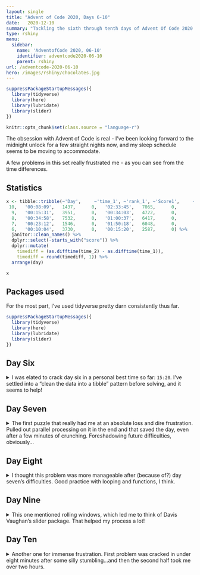 ```yaml
---
layout: single
title: "Advent of Code 2020, Days 6-10"
date:   2020-12-10
summary: "Tackling the sixth through tenth days of Advent Of Code 2020: custom customs, handy haversacks, handheld halting,  encoding error, and adapter array!"
type: rshiny
menu:
  sidebar:
    name: 'AdventofCode 2020, 06-10'
    identifier: adventcode2020-06-10
    parent: rshiny
url: /adventcode-2020-06-10
hero: /images/rshiny/chocolates.jpg
---
```

```r
suppressPackageStartupMessages({
  library(tidyverse)
  library(here)
  library(lubridate)
  library(slider)
})

knitr::opts_chunk$set(class.source = "language-r")
```

The obsession with Advent of Code is real - I've been looking forward to the midnight unlock for a few straight nights now, and my sleep schedule seems to be moving to accommodate. 

A few problems in this set really frustrated me - as you can see from the time differences.

## Statistics

```r

x <- tibble::tribble(~'Day',     ~'time_1', ~'rank_1', ~'Score1',     ~'time_2', ~'rank_2', ~'Score2',
 10,   '00:08:09',   1437,      0,   '02:33:45',   7065,      0,
  9,   '00:15:31',   3951,      0,   '00:34:03',   4722,      0,
  8,   '00:34:58',   7532,      0,   '01:00:37',   6417,      0,
  7,   '00:23:12',   1546,      0,   '01:50:18',   6048,      0,
  6,   '00:10:04',   3730,      0,   '00:15:20',   2587,      0) %>% 
  janitor::clean_names() %>% 
  dplyr::select(-starts_with("score")) %>% 
  dplyr::mutate(
    timediff = (as.difftime(time_2) - as.difftime(time_1)),
    timediff = round(timediff, 1)) %>% 
  arrange(day)

x
```
## Packages used

For the most part, I've used tidyverse pretty darn consistently thus far. 

```r
suppressPackageStartupMessages({
  library(tidyverse)
  library(here)
  library(lubridate)
  library(slider)
})
```

## Day Six

<details>
<summary> I was elated to crack day six in a personal best time so far: `15:20`. I've settled into a "clean the data into a tibble" pattern before solving, and it seems to help! </summary>

> The form asks a series of 26 yes-or-no questions marked a through z. All you need to do is identify the questions for which anyone in your group answers "yes". Since your group is just you, this doesn't take very long.
>
>However, the person sitting next to you seems to be experiencing a language barrier and asks if you can help. For each of the people in their group, you write down the questions for which they answer "yes", one per line. For example:
>
> - abcx
> - abcy
>- abcz
>
>In this group, there are 6 questions to which anyone answered "yes": a, b, c, x, y, and z. (Duplicate answers to the same question don't count extra; each question counts at most once.)

--- Data ---
```r
input_06 <- read_lines("https://github.com/tanho63/advent_of_code/raw/master/2020/day-06.txt")
```

--- Cleaning ---
```r
df_surveys <- tibble(data = input_06) %>% 
  mutate(group_id = ifelse(data == "",1,0),
         group_id = cumsum(group_id) + 1) %>% 
  filter(data!="") %>% 
  mutate(passenger_id = row_number(),
         data = str_split(data,"")) %>% 
  unnest_longer(data)
```
```r
df_surveys <- structure(list(data = c("t", "r", "r", "t", "t", "r"), group_id = c(1, 
1, 1, 1, 1, 1), passenger_id = c(1L, 1L, 2L, 2L, 3L, 3L)), row.names = c(NA, 
-6L), class = c("tbl_df", "tbl", "data.frame"))
```
```r
head(df_surveys)
```

--- Problem 1 ---
For each group, count the number of questions to which anyone answered "yes". What is the sum of those counts?

```r
p1 <- df_surveys %>% 
  group_by(group_id) %>% 
  summarise(count = length(unique(data))) %>% 
  summarise(sum(count))
```
```r
p1 <- structure(list(`sum(count)` = 6310L), row.names = c(NA, -1L), class = c("tbl_df", 
"tbl", "data.frame"))
```
```r
p1
```

--- Problem 2 ---

Now count only where everyone in the group answered ALL the same questions.

```r
p2 <- df_surveys %>% 
  group_by(group_id) %>%
  add_count(data,name = "answer_count") %>% 
  mutate(group_count = length(unique(passenger_id))) %>% 
  ungroup() %>% 
  filter(answer_count == group_count) %>% 
  group_by(group_id) %>% 
  summarise(count = length(unique(data))) %>% 
  summarise(sum(count))
```
```r
p2 <- 3193
```
```r
p2
```

New time PB of fifteen minutes is pretty satisfying!

</details>

## Day Seven

<details>
<summary> The first puzzle that really had me at an absolute loss and dire frustration. Pulled out parallel processing on it in the end and that saved the day, even after a few minutes of crunching. Foreshadowing future difficulties, obviously... </summary>


--- Data ---
```r
input_07 <- read_lines("https://github.com/tanho63/advent_of_code/raw/master/2020/day-07.txt")
```

--- Cleaning ---

```r
df_rules <- tibble(input = input_07) %>% 
  separate(input,into = c("name","rule"),sep = " bags contain ") %>% 
  mutate(rule = str_split(rule,"bags|bag")) %>% 
  unnest_longer(rule)  %>% 
  mutate(rule = str_remove(rule,","),
         rule = str_remove(rule,"\\."),
         rule = str_squish(rule)) %>% 
  filter(rule != "") %>% 
  mutate(rule_qty = parse_number(rule,na = "no other"),
         rule_colour = if_else(is.na(rule_qty), 
                               NA_character_,
                               str_remove(rule,as.character(rule_qty))),
         rule_colour = str_squish(rule_colour))
```
```r
df_rules <- structure(list(name = c("vibrant purple", "vibrant purple", "vibrant purple", 
"posh crimson", "posh crimson", "posh crimson"), rule = c("3 shiny lavender", 
"1 mirrored gray", "4 muted bronze", "4 drab plum", "5 dotted purple", 
"3 vibrant lavender"), rule_qty = c(3, 1, 4, 4, 5, 3), rule_colour = c("shiny lavender", 
"mirrored gray", "muted bronze", "drab plum", "dotted purple", 
"vibrant lavender")), row.names = c(NA, -6L), class = c("tbl_df", 
"tbl", "data.frame"))
```
```r
head(df_rules)
```

--- Problem 1 --- 

How many bag colours eventually contain one shiny gold bag?

```r

find_parents <- function(colour,df_rules){
  x <- df_rules %>% 
    filter(rule_colour == colour, rule_qty >= 1)
  
  map_dfr(x$name,find_parents,df_rules) %>% 
    bind_rows(x,.)
}

parents <- find_parents("shiny gold",df_rules)

unique(parents$name) %>% length()
```
```r
print(119)
```


--- Problem 2 --- 

> How many bags are inside your shiny gold bag?

The ultimate "I'm too tired for this shit" move is to pull out parallel processing on it. Cause ugh. This ended up taking a few minutes on my machine. 

```r
library(furrr) 

plan(multiprocess)

find_children <- function(colour,df_rules){
  
  x <- df_rules %>% 
    filter(name == colour,!is.na(rule_qty))
  
  if(nrow(x)==0) return(tibble())
  
  x <- x %>% 
    mutate(rule_colour = map2(rule_colour,rule_qty,rep_len)) %>% 
    unnest_longer(rule_colour)
  
  y <- future_map_dfr(x$rule_colour,find_children,df_rules)
  
  bind_rows(x,y)
}

children <- find_children("shiny gold",df_rules)
```
```r
children <- tibble(x = character(155802))
```
```r
nrow(children)
```

</details>

## Day Eight

<details>

<summary> I thought this problem was more manageable after (because of?) day seven's difficulties. Good practice with looping and functions, I think. </summary> 

> The boot code is represented as a text file with one instruction per line of text. Each instruction consists of an operation (acc, jmp, or nop) and an argument (a signed number like +4 or -20).
>
>  -  acc increases or decreases a single global value called the accumulator by the value given in the argument. For example, acc +7 would increase the accumulator by 7. The accumulator starts at 0. After an acc instruction, the instruction immediately below it is executed next.
>  -  jmp jumps to a new instruction relative to itself. The next instruction to execute is found using the argument as an offset from the jmp instruction; for example, jmp +2 would skip the next instruction, jmp +1 would continue to the instruction immediately below it, and jmp -20 would cause the instruction 20 lines above to be executed next.
>  -  nop stands for No OPeration - it does nothing. The instruction immediately below it is executed next.
>
>This is an infinite loop: with this sequence of jumps, the program will run forever. The moment the program tries to run any instruction a second time, you know it will never terminate.
>
>Immediately before the program would run an instruction a second time, the value in the accumulator is 5.
>
> Run your copy of the boot code. Immediately before any instruction is executed a second time, what value is in the accumulator?

--- Data ---

```r
input_08 <- read_lines("https://github.com/tanho63/advent_of_code/raw/master/2020/day-08.txt")
```

--- Cleaning ---

```r
df_codes <- tibble(x = input_08) %>% 
  separate(x,c("instruction","qty"),sep = " ", convert = TRUE) %>% 
  mutate(instruction_id = row_number(),
         next_instruction_id = case_when(instruction == "jmp" ~ instruction_id + qty,
                                         TRUE ~ instruction_id + 1L)) %>% 
  select(instruction_id,instruction,qty,next_instruction_id)
```
```r
df_codes <- structure(list(instruction_id = 1:6, instruction = c("acc", "acc", 
"acc", "jmp", "nop", "acc"), qty = c(17L, 37L, -13L, 173L, 100L, 
-7L), next_instruction_id = c(2L, 3L, 4L, 177L, 6L, 7L)), row.names = c(NA, 
-6L), class = c("tbl_df", "tbl", "data.frame"))
```
```r
head(df_codes)
```

--- Problem 1: ---

Immediately before any instruction is executed a second time, what value is in the accumulator?

```r
current_id <- 1
accumulator <- 0
error_switch <- FALSE
visited_codes <- tibble()

while(!error_switch){
  
  current_instruction <- df_codes %>% 
    filter(instruction_id == current_id)
  
  visited_codes <- bind_rows(visited_codes,current_instruction)
  
  if(current_instruction$instruction == "acc") accumulator <- accumulator + current_instruction$qty
  
  current_id <- current_instruction$next_instruction_id
  
  if(current_id %in% visited_codes$instruction_id) error_switch <- TRUE

}
```
```r
accumulator <- 1797
```
```r
accumulator
```

--- Problem 2: Fix the program ---

The program has a bug where one of jmp or nop are wrong and should be the other way around, which will let the program run all of the rows. If the program exits correctly, what is the accumulator total?

First, create function for the previous problem's accumulator.

```r
run_accumulator <- function(df_codes){
  
  current_id <- 1
  accumulator <- 0
  error_switch <- FALSE
  visited_codes <- tibble()
  
  while(!error_switch){
    
    current_instruction <- df_codes %>% 
      filter(instruction_id == current_id)
    
    visited_codes <- bind_rows(visited_codes,current_instruction)
    
    if(current_instruction$instruction == "acc") accumulator <- accumulator + current_instruction$qty
    
    current_id <- current_instruction$next_instruction_id
    
    if(current_id == 626) error_switch <- TRUE
    if(current_id %in% visited_codes$instruction_id) error_switch <- TRUE
  }

  status <- "FAIL"
  
  if(current_id == 626) status <- "SUCCESS"
  
  return( 
    list(
      status = status, 
      accumulator = accumulator, 
      next_id = current_id)
  )
}

test_accumulator <- run_accumulator(df_codes)
```
```r
test_accumulator <- structure(list(status = c("SUCCESS", "FAIL", "FAIL", "FAIL", 
"FAIL", "FAIL"), accumulator = c(1036, 1818, 1797, 1797, 1797, 
1797), next_id = c(626L, 448L, 606L, 606L, 606L, 606L)), row.names = c(NA, 
-6L), class = c("tbl_df", "tbl", "data.frame"))
```
```r
test_accumulator
```

Next, build function to switch jmp and nop, build list of dfs, run the accumulator on it and find the row with success.

```r
library(furrr)

plan(multisession)

jmpnop_switcher <- function(id,df_codes){
  
  df_codes$instruction[id] <- switch(df_codes$instruction[id],
                                     "jmp" = "nop",
                                     "nop" = "jmp")
  
  df_codes <- df_codes %>% 
    mutate(next_instruction_id = case_when(instruction == "jmp" ~ instruction_id + qty,
                                           TRUE ~ instruction_id + 1L))
  
  df_codes
}

jmpnop_list <- df_codes$instruction_id[df_codes$instruction %in% c("jmp","nop")]

df_codelist <- map(jmpnop_list,jmpnop_switcher,df_codes)

x <- future_map_dfr(df_codelist,run_accumulator)
```
```r
x <- structure(list(status = c("SUCCESS", "FAIL", "FAIL", "FAIL", 
"FAIL", "FAIL"), accumulator = c(1036, 1818, 1797, 1797, 1797, 
1797), next_id = c(626L, 448L, 606L, 606L, 606L, 606L)), row.names = c(NA, 
-6L), class = c("tbl_df", "tbl", "data.frame"))
```
```r
x %>% filter(status == "SUCCESS")
```

</details>

## Day Nine

<details>

<summary> This one mentioned rolling windows, which led me to think of Davis Vaughan's slider package. That helped my process a lot! </summary>


--- Description --- 

> XMAS starts by transmitting a preamble of 25 numbers. After that, each number you receive should be the sum of any two of the 25 immediately previous numbers. The two numbers will have different values, and there might be more than one such pair.
> 
> For example, suppose your preamble consists of the numbers 1 through 25 in a random order. To be valid, the next number must be the sum of two of those numbers. 
>
>The first step of attacking the weakness in the XMAS data is to find the first number in the list (after the preamble) which is not the sum of two of the 25 numbers before it. What is the first number that does not have this property?

--- Data ---
```r
input_09 <- read_lines("https://github.com/tanho63/advent_of_code/raw/master/2020/day-09.txt")
```

--- Cleaning ---

Offhand, I'm going to use Davis Vaughan's "slider" package to create the rolling windows for each row, and hopefully that helps tackle each problem. 

```r
library(slider)

df_cipher <- tibble(num = input_09) %>% 
  mutate_all(as.numeric) %>% 
  mutate(rolling = slide(num,~.x,.before = 24, .complete = TRUE) %>% lag()) %>% 
  slice(-(1:25))
```
```r
df_cipher <- structure(list(num = c(30, 11, 3, 33, 78, 4), rolling = list(
    c(17, 14, 2, 35, 39, 31, 5, 25, 1, 29, 40, 48, 9, 37, 21, 
    7, 41, 8, 15, 28, 47, 13, 16, 50, 45), c(14, 2, 35, 39, 31, 
    5, 25, 1, 29, 40, 48, 9, 37, 21, 7, 41, 8, 15, 28, 47, 13, 
    16, 50, 45, 30), c(2, 35, 39, 31, 5, 25, 1, 29, 40, 48, 9, 
    37, 21, 7, 41, 8, 15, 28, 47, 13, 16, 50, 45, 30, 11), c(35, 
    39, 31, 5, 25, 1, 29, 40, 48, 9, 37, 21, 7, 41, 8, 15, 28, 
    47, 13, 16, 50, 45, 30, 11, 3), c(39, 31, 5, 25, 1, 29, 40, 
    48, 9, 37, 21, 7, 41, 8, 15, 28, 47, 13, 16, 50, 45, 30, 
    11, 3, 33), c(31, 5, 25, 1, 29, 40, 48, 9, 37, 21, 7, 41, 
    8, 15, 28, 47, 13, 16, 50, 45, 30, 11, 3, 33, 78))), row.names = c(NA, 
-6L), class = c("tbl_df", "tbl", "data.frame"))
```
```r
head(df_cipher)
```

--- Problem 1 ---

> Find the first number which is not the sum of the two numbers before it.

```r
problem_1 <- df_cipher %>% 
  mutate(rolling_sum = map2_lgl(rolling,num, 
                       ~ crossing(x = .x, y = .x) %>% 
                          mutate(sum = x + y,
                                 flag = sum == .y) %>% 
                         summarise(flag = any(flag)) %>% 
                         pull(flag)))
```
```r
problem_1 <- structure(list(num = 10884537, rolling = list(c(6365336, 10576376, 
9788183, 10022967, 6830224, 7340534, 8068740, 7729774, 8062265, 
16097220, 8189810, 8288063, 13970570, 16282371, 9851242, 11670932, 
11219888, 11780248, 16275420, 11958448, 13089628, 13195560, 12624740, 
13705870, 16689294)), rolling_sum = FALSE), row.names = c(NA, 
-1L), class = c("tbl_df", "tbl", "data.frame"))
```
```r
problem_1 %>% 
  filter(!rolling_sum)

solution_1 <- problem_1 %>% 
  filter(!rolling_sum) %>% 
  pull(num)
```

--- Problem 2 --- 

> The final step in breaking the XMAS encryption relies on the invalid number you just found: you must find a contiguous set of at least two numbers in your list which sum to the invalid number from step 1.

Back to slider again, this time using a loop to iterate the size of the rolling window upward until the solution is found.

```r
problem_2 <- df_cipher %>% 
  filter(num < solution_1) %>%
  select(num)

success <- FALSE
size <- 1

while(!success){
  size <- size + 1
  
  test_solve <- problem_2 %>% 
    mutate(rolling_sum = slide_dbl(num,sum,.complete = TRUE,.before = size - 1),
           success = rolling_sum == solution_1)
  
  success <- any(test_solve$success,na.rm = TRUE)
}

cleanup_solution <- test_solve %>% 
  slice((which(test_solve$success)-size+1):which(test_solve$success))
```
```r
cleanup_solution <- structure(list(num = c(408514, 507208, 753282, 695857, 570543, 
444281, 626571, 592643, 500865, 693401, 599118, 661929, 814643, 
662453, 712303, 852795, 788131), rolling_sum = c(6419520, 6675531, 
7148649, 7429404, 7628429, 7753756, 7967090, 8216758, 8374124, 
8676795, 8899534, 9061257, 9507096, 9792646, 10107548, 10517218, 
10884537), success = c(FALSE, FALSE, FALSE, FALSE, FALSE, FALSE, 
FALSE, FALSE, FALSE, FALSE, FALSE, FALSE, FALSE, FALSE, FALSE, 
FALSE, TRUE)), row.names = c(NA, -17L), class = c("tbl_df", "tbl", 
"data.frame"))
```
```r
cleanup_solution

min(cleanup_solution$num) + max(cleanup_solution$num)
```

</details>

## Day Ten

<details>
<summary> Another one for immense frustration. First problem was cracked in under eight minutes after some silly stumbling...and then the second half took me over two hours. </summary>

--- Data ---
```r
input_10 <- read_lines("https://github.com/tanho63/advent_of_code/raw/master/2020/day-10.txt")
```

--- Cleaning ---
```r
df_adapters <- tibble(adapter = input_10) %>% 
  mutate(adapter = as.numeric(adapter)) %>% 
  add_row(adapter = max(.$adapter)+3) %>% 
  arrange(adapter) %>% 
  mutate(diff = adapter - lag(adapter,default = 0))
```
```r
df_adapters <- structure(list(adapter = c(1, 2, 3, 4, 7, 8), diff = c(1, 1, 
1, 1, 3, 1)), row.names = c(NA, -6L), class = c("tbl_df", "tbl", 
"data.frame"))
```
```r
head(df_adapters)
```

--- Problem 1 ---

> Find a chain that uses all of your adapters to connect the charging outlet to your device's built-in adapter and count the joltage differences between the charging outlet, the adapters, and your device. What is the number of 1-jolt differences multiplied by the number of 3-jolt differences?

```r
p1 <- df_adapters %>% 
  count(diff)
```
```r
p1 <- structure(list(diff = c(1, 3), n = c(73L, 31L)), row.names = c(NA, 
-2L), class = c("tbl_df", "tbl", "data.frame"))
```
```r
p1
prod(p1$n)
```

--- Problem 2 ---

> What is the total number of distinct ways you can arrange the adapters to connect the charging outlet to your device?

Back to the slider package here, I think.
```r
library(slider)
options(scipen = 999)
```

Creating a table of adapters with the end at the top, and then a list of ways you could use that plug (i.e. which plugs the current plug can fit into).

```r
p2 <- df_adapters %>%
  select(adapter) %>%
  add_row(adapter = 0) %>% 
  arrange(desc(adapter)) %>% 
  mutate(
    ways = slide(adapter,~.x,.before = 3,.after = -1),
    ways = map2(ways,adapter,~.x[.x-.y<=3]))
```
```r
p2 <- structure(list(adapter = c(166, 163, 162, 161, 160, 159), ways = list(
    numeric(0), 166, 163, c(163, 162), c(163, 162, 161), c(162, 
    161, 160))), row.names = c(NA, -6L), class = c("tbl_df", 
"tbl", "data.frame")) %>% 
  mutate(ways = map_chr(ways,paste,collapse = ", "))
```
```r
head(p2)
```


Beginning with the end in mind: 

- adapter 163 can plug into adapter 166 and that's it. 
- adapter 162 can plug into 163, and so inherits the number of ways that adapter 163 can plug into 166.
- adapter 161 can plug into either 163 or 162, and so inherits the sum of (ways adapter 163 can plug in + ways adapter 162 can plug in).
- adapter 160 can plug into any of 163,162,161, so inherits the sum of (ways adapter 163 + ways adapter 162 + ways adapter 161) etc

Tried cumulative sums and actual recursion for a while before deciding on an external lookup table that was superassigned into. 

```r
lookup_table <- numeric()
lookup_table[[max(df_adapters$adapter)]] <- 1 # seed lookup_table for 166 as 1 path

p2 <- p2 %>% slice(-1) # remove 166, ways you can plug 166 in is blank

sum_ways <- function(ways,adapter){
  
  ways <- unlist(ways)
  
  total_ways <- sum(lookup_table[ways]) # read lookup table for each of the ways
    
  lookup_table[adapter] <<- total_ways # superassign into lookup table the total ways for this adapter
  
  return(total_ways)
}

p2_solve <- p2 %>% 
  mutate(total_ways = map2_dbl(ways,adapter,sum_ways))
```
```r

options(scipen = 99)

p2_solve <- structure(list(adapter = c(7, 4, 3, 2, 1, 0), ways = list(c(10, 
9, 8), 7, 4, c(4, 3), c(4, 3, 2), c(3, 2, 1)), total_ways = c(56693912375296, 
56693912375296, 56693912375296, 113387824750592, 226775649501184, 
396857386627072)), row.names = c(NA, -6L), class = c("tbl_df", 
"tbl", "data.frame")) %>% 
  mutate(ways = map_chr(ways,paste,collapse = ", "))
```
```r
tail(p2_solve)

max(p2_solve$total_ways)
```
